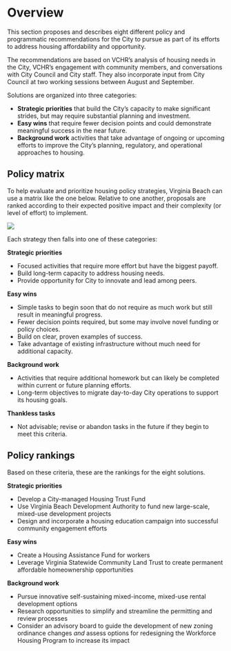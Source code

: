 # Overview

This section proposes and describes eight different policy and programmatic recommendations for the City to pursue as part of its efforts to address housing affordability and opportunity.

The recommendations are based on VCHR’s analysis of housing needs in the City, VCHR’s engagement with community members, and conversations with City Council and City staff. They also incorporate input from City Council at two working sessions between August and September.

Solutions are organized into three categories:

* **Strategic priorities** that build the City’s capacity to make significant strides, but may require substantial planning and investment.
* **Easy wins** that require fewer decision points and could demonstrate meaningful success in the near future.
* **Background work** activities that take advantage of ongoing or upcoming efforts to improve the City’s planning, regulatory, and operational approaches to housing.

## Policy matrix

To help evaluate and prioritize housing policy strategies, Virginia Beach can use a matrix like the one below. Relative to one another, proposals are ranked according to their expected positive impact and their complexity (or level of effort) to implement.

![](img/matrix.png)

Each strategy then falls into one of these categories:

**Strategic priorities**

* Focused activities that require more effort but have the biggest payoff.
* Build long-term capacity to address housing needs.
* Provide opportunity for City to innovate and lead among peers.

**Easy wins**

* Simple tasks to begin soon that do not require as much work but still result in meaningful progress.
* Fewer decision points required, but some may involve novel funding or policy choices.
* Build on clear, proven examples of success.
* Take advantage of existing infrastructure without much need for additional capacity.

**Background work**

* Activities that require additional homework but can likely be completed within current or future planning efforts.
* Long-term objectives to migrate day-to-day City operations to support its housing goals.

**Thankless tasks**

* Not advisable; revise or abandon tasks in the future if they begin to meet this criteria.

## Policy rankings

Based on these criteria, these are the rankings for the eight solutions.

**Strategic priorities**

* Develop a City-managed Housing Trust Fund
* Use Virginia Beach Development Authority to fund new large-scale, mixed-use development projects
* Design and incorporate a housing education campaign into successful community engagement efforts

**Easy wins**

* Create a Housing Assistance Fund for workers
* Leverage Virginia Statewide Community Land Trust to create permanent affordable homeownership opportunities

**Background work**

* Pursue innovative self-sustaining mixed-income, mixed-use rental development options
* Research opportunities to simplify and streamline the permitting and review processes
* Consider an advisory board to guide the development of new zoning ordinance changes *and* assess options for redesigning the Workforce Housing Program to increase its impact

